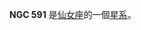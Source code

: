{{NGCInfoBox|NGCID=NGC 591|發現者=路易斯·斯威夫特|發現日期=1885年11月30日|其他編號=UGC 1111,MCG 6-4-38,MK 1157|曆元=J2000.0|赤經=1時33分31.1秒
|赤緯=35°40'6"|星座=仙女座|星體=星系|星等=13|表面亮度=13.1|藍等=13.9}}

'''NGC 591''' 是[[仙女座|仙女座]]的一個[[星系|星系]]。

{{NGCReference|591}}

{{Catalogs|NGC=591}}
